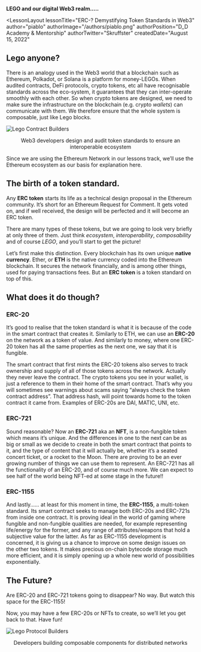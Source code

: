 **LEGO and our digital Web3 realm…..**


<LessonLayout
   lessonTitle="ERC-? Demystifying Token Standards in Web3" 
   author="piablo"
   authorImage="/authors/piablo.png"
   authorPosition="D_D Academy & Mentorship"
   authorTwitter="Skruffster"
   createdDate="August 15, 2022"
>

## Lego anyone?

There is an analogy used in the Web3 world that a blockchain such as Ethereum,
Polkadot, or Solana is a platform for money-LEGOs. When audited contracts, DeFi
protocols, crypto tokens, etc all have recognisable standards across the
eco-system, it guarantees that they can inter-operate smoothly with each other.
So when crypto tokens are designed, we need to make sure the infrastructure on
the blockchain (e.g. crypto _wallets_) can communicate with them. We therefore
ensure that the whole system is composable, just like Lego blocks.

![Lego Contract Builders](/assets/lessons/token-standards/LegoPair2.png)

<center>
  Web3 developers design and audit token standards to ensure an interoperable
  ecosystem
</center>

Since we are using the Ethereum Network in our lessons track, we’ll use the
Ethereum ecosystem as our basis for explanation here.

## The birth of a token standard.

Any **ERC token** starts its life as a technical design proposal in the Ethereum
community. It’s short for an Ethereum Request for Comment. It gets voted on, and
if well received, the design will be perfected and it will become an ERC token.

There are many types of these tokens, but we are going to look very briefly at
only three of them. Just think _ecosystem_, _interoperability_, _composability_
and of course _LEGO_, and you’ll start to get the picture!

Let’s first make this distinction. Every blockchain has its own unique **native
currency**. Ether, or **ETH** is the native currency coded into the Ethereum
blockchain. It secures the network financially, and is among other things, used
for paying transactions fees. But an **ERC token** is a token standard on top of
this.

## What does it do though?

### ERC-20

It’s good to realise that the token standard is what it is because of the code
in the smart contract that creates it. Similarly to ETH, we can use an **ERC-20**
on the network as a token of value. And similarly to money, where one ERC-20 token has all
the same properties as the next one, we say that it is fungible.

The smart
contract that first mints the ERC-20 tokens also serves to track ownership and
supply of all of those tokens across the network. Actually they never leave the
contract. The crypto tokens you see in your wallet, is just a reference to them
in their home of the smart contract. That’s why you will sometimes see warnings
about scams saying “always check the token contract address”. That address hash,
will point towards home to the token contract it came from. Examples of ERC-20s
are DAI, MATIC, UNI, etc.

### ERC-721

Sound reasonable? Now an **ERC-721** aka an **NFT**, is a non-fungible token
which means it’s unique. And the differences in one to the next can be as big or
small as we decide to create in both the smart contract that points to it, and
the type of content that it will actually be, whether it’s a seated concert
ticket, or a rocket to the Moon. There are proving to be an ever growing number
of things we can use them to represent. An ERC-721 has all the functionality of
an ERC-20, and of course much more. We can expect to see half of the world being
NFT-ed at some stage in the future!!

### ERC-1155

And lastly…… at least for this moment in time, the **ERC-1155**, a multi-token
standard. Its smart contract seeks to manage both ERC-20s and ERC-721s from inside
one contract. It is proving ideal in the world of gaming where fungible and
non-fungible qualities are needed, for example representing life/energy for the
former, and any range of attributes/weapons that hold a subjective value for the
latter. As far as ERC-1155 development is concerned, it is giving us a chance to
improve on some design issues on the other two tokens. It makes precious
on-chain bytecode storage much more efficient, and it is simply opening up a
whole new world of possibilities exponentially.

## The Future?

Are ERC-20 and ERC-721 tokens going to disappear? No way. But watch this space for
the ERC-1155!

Now, you may have a few ERC-20s or NFTs to create, so we’ll let you get back to that. Have fun!

![Lego Protocol Builders](/assets/lessons/token-standards/NFT.LegoBuilders2.png)

<center>
  Developers building composable components for distributed networks
</center>
</LessonLayout>
